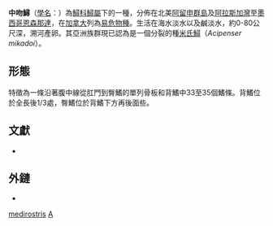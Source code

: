 {{Speciesbox
| name = 中吻鱘
| image = Acipenser medirostris.jpg
| image_width = 
| image_caption = 
| status = NT
| status_system = IUCN3.1
| genus = Acipenser
| species = medirostris
| authority = [[William_Orville_Ayres|Ayres]], 1854
}}
'''中吻鱘'''（[[學名|學名]]：{{lang|la|''Acipenser medirostris''}}）為[[鱘科|鱘科]][[鱘屬|鱘屬]]下的一種，分佈在北美[[阿留申群島|阿留申群島]]及[[阿拉斯加灣|阿拉斯加灣]]至[[墨西哥|墨西哥]][[恩森那達|恩森那達]]，在[[加拿大|加拿大]]列為[[易危物種|易危物種]]。生活在海水淡水以及鹹淡水，約0-80公尺深，溯河產卵。其亞洲族群現已認為是一個分裂的種[[米氏鱘|米氏鱘]]（''Acipenser mikadoi''）。

==形態==
特徵為一條沿著腹中線從肛門到臀鰭的單列骨板和背鰭中33至35個鰭條。背鰭位於全長後1/3處，臀鰭位於背鰭下方再後面些。

==文獻==
*{{FishBase_species|genus=Acipenser|species=medirostris|year=2014|month=6}}

==外鏈==
*{{wikispecies-inline|Acipenser medirostris|中吻鱘}}

{{鱘}}
{{Taxonbar|from=Q1552149}}

[[Category:鱘屬|medirostris]]
[[Category:1854年描述的魚類|A]]